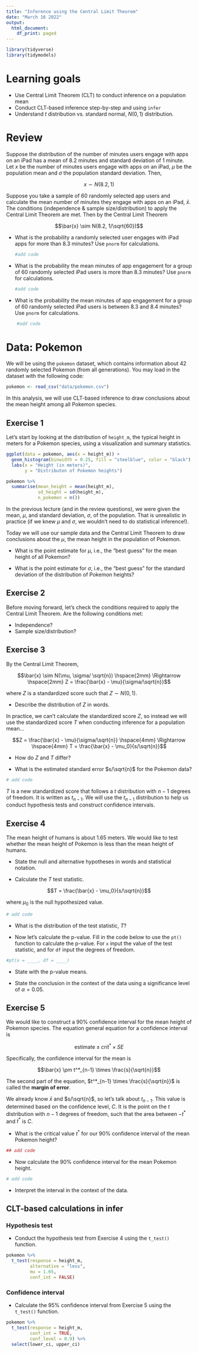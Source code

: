 ```yaml
---
title: "Inference using the Central Limit Theorem"
date: "March 16 2022"
output:
  html_document:
    df_print: paged
---
```


```r
library(tidyverse)
library(tidymodels)
```

# Learning goals

-   Use Central Limit Theorem (CLT) to conduct inference on a population mean
-   Conduct CLT-based inference step-by-step and using `infer`
-   Understand $t$ distribution vs. standard normal, $N(0,1)$ distribution.

# Review

Suppose the distribution of the number of minutes users engage with apps on an iPad has a mean of 8.2 minutes and standard deviation of 1 minute. Let $x$ be the number of minutes users engage with apps on an iPad, $\mu$ be the population mean and $\sigma$ the population standard deviation. Then,

$$x \sim N(8.2, 1)$$

Suppose you take a sample of 60 randomly selected app users and calculate the mean number of minutes they engage with apps on an iPad, $\bar{x}$. The conditions (independence & sample size/distribution) to apply the Central Limit Theorem are met. Then by the Central Limit Theorem

$$\bar{x} \sim N(8.2, 1/\sqrt{60})$$

-   What is the probability a randomly selected user engages with iPad apps for more than 8.3 minutes? Use `pnorm` for calculations.

    ```r
    #add code
    ```

-   What is the probability the mean minutes of app engagement for a group of 60 randomly selected iPad users is more than 8.3 minutes? Use `pnorm` for calculations.

    ```r
    #add code
    ```

-   What is the probability the mean minutes of app engagement for a group of 60 randomly selected iPad users is between 8.3 and 8.4 minutes? Use `pnorm` for calculations. 

```r
    #add code
```

# Data: Pokemon

We will be using the `pokemon` dataset, which contains information about 42 randomly selected Pokemon (from all generations). You may load in the dataset with the following code:

```r
pokemon <- read_csv("data/pokemon.csv")
```

In this analysis, we will use CLT-based inference to draw conclusions about the mean height among all Pokemon species.

## Exercise 1

Let's start by looking at the distribution of `height_m`, the typical height in meters for a Pokemon species, using a visualization and summary statistics.

```r
ggplot(data = pokemon, aes(x = height_m)) +
  geom_histogram(binwidth = 0.25, fill = "steelblue", color = "black") + 
  labs(x = "Height (in meters)", 
       y = "Distributon of Pokemon heights")
```

```r
pokemon %>%
  summarise(mean_height = mean(height_m), 
            sd_height = sd(height_m), 
            n_pokemon = n())
```

In the previous lecture (and in the review questions), we were given the mean, $\mu$, and standard deviation, $\sigma$, of the population. That is unrealistic in practice (if we knew $\mu$ and $\sigma$, we wouldn't need to do statistical inference!).

Today we will use our sample data and the Central Limit Theorem to draw conclusions about the $\mu$, the mean height in the population of Pokemon.

-   What is the point estimate for $\mu$, i.e., the "best guess" for the mean height of all Pokemon?

-   What is the point estimate for $\sigma$, i.e., the "best guess" for the standard deviation of the distribution of Pokemon heights?

## Exercise 2

Before moving forward, let's check the conditions required to apply the Central Limit Theorem. Are the following conditions met:

-   Independence?
-   Sample size/distribution?

## Exercise 3

By the Central Limit Theorem,

$$\bar{x} \sim N(\mu, \sigma/ \sqrt{n}) \hspace{2mm} \Rightarrow \hspace{2mm} Z = \frac{\bar{x} - \mu}{\sigma/\sqrt{n}}$$

where $Z$ is a standardized score such that $Z \sim N(0,1)$.

-   Describe the distribution of $Z$ in words.

In practice, we can't calculate the standardized score $Z$, so instead we will use the standardized score $T$ when conducting inference for a population mean...

$$Z = \frac{\bar{x} - \mu}{\sigma/\sqrt{n}} \hspace{4mm} \Rightarrow \hspace{4mm} T = \frac{\bar{x} - \mu_0}{s/\sqrt{n}}$$

-   How do $Z$ and $T$ differ?

-   What is the estimated standard error $s/\sqrt{n}$ for the Pokemon data?

```r
# add code

```

$T$ is a new standardized score that follows a $t$ distribution with $n-1$ degrees of freedom. It is written as $t_{n-1}$. We will use the $t_{n-1}$ distribution to help us conduct hypothesis tests and construct confidence intervals.

## Exercise 4

The mean height of humans is about 1.65 meters. We would like to test whether the mean height of Pokemon is less than the mean height of humans.

-   State the null and alternative hypotheses in words and statistical notation.

-   Calculate the $T$ test statistic.

$$T = \frac{\bar{x} - \mu_0}{s/\sqrt{n}}$$

where $\mu_0$ is the null hypothesized value.

```r
# add code

```

-   What is the distribution of the test statistic, $T$?

-   Now let's calculate the p-value. Fill in the code below to use the `pt()` function to calculate the p-value. For `x` input the value of the test statistic, and for `df` input the degrees of freedom.

```r
#pt(x = ____, df = ____)
```

-   State with the p-value means. 

-   State the conclusion in the context of the data using a significance level of $\alpha = 0.05$.

## Exercise 5

We would like to construct a 90% confidence interval for the mean height of Pokemon species. The equation general equation for a confidence interval is

$$\text{estimate} \pm crit^* \times SE$$

Specifically, the confidence interval for the mean is

$$\bar{x} \pm t^*_{n-1} \times \frac{s}{\sqrt{n}}$$

The second part of the equation, $t^*_{n-1} \times \frac{s}{\sqrt{n}}$ is called the **margin of error**.

We already know $\bar{x}$ and $s/\sqrt{n}$, so let's talk about $t_{n-1}$. This value is determined based on the confidence level, $C$. It is the point on the $t$ distribution with $n-1$ degrees of freedom, such that the area between $-t^*$ and $t^*$ is $C$.

-   What is the critical value $t^*$ for our 90% confidence interval of the mean Pokemon height?

```r
## add code

```

-   Now calculate the 90% confidence interval for the mean Pokemon height.

```r
# add code

```

-   Interpret the interval in the context of the data.

## CLT-based calculations in infer

### Hypothesis test

-   Conduct the hypothesis test from Exercise 4 using the `t_test()` function.

```r
pokemon %>%
  t_test(response = height_m, 
         alternative = "less", 
         mu = 1.65, 
         conf_int = FALSE)
```

### Confidence interval

-   Calculate the 95% confidence interval from Exercise 5 using the `t_test()` function.

```r
pokemon %>%
  t_test(response = height_m, 
         conf_int = TRUE, 
         conf_level = 0.9) %>%
  select(lower_ci, upper_ci)
```
